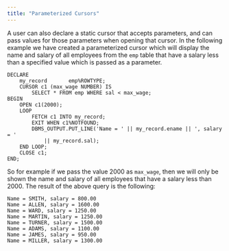 ```yaml
---
title: "Parameterized Cursors"
---
```


<div id="parameterized_cursors" class="registered_link"></div>

A user can also declare a static cursor that accepts parameters, and can pass values for those parameters when opening that cursor. In the following example we have created a parameterized cursor which will display the name and salary of all employees from the `emp` table that have a salary less than a specified value which is passed as a parameter.

```text
DECLARE
    my_record       emp%ROWTYPE;
    CURSOR c1 (max_wage NUMBER) IS
        SELECT * FROM emp WHERE sal < max_wage;
BEGIN
    OPEN c1(2000);
    LOOP
        FETCH c1 INTO my_record;
        EXIT WHEN c1%NOTFOUND;
        DBMS_OUTPUT.PUT_LINE('Name = ' || my_record.ename || ', salary = '
            || my_record.sal);
    END LOOP;
    CLOSE c1;
END;
```

So for example if we pass the value 2000 as `max_wage`, then we will only be shown the name and salary of all employees that have a salary less than 2000. The result of the above query is the following:

```text
Name = SMITH, salary = 800.00
Name = ALLEN, salary = 1600.00
Name = WARD, salary = 1250.00
Name = MARTIN, salary = 1250.00
Name = TURNER, salary = 1500.00
Name = ADAMS, salary = 1100.00
Name = JAMES, salary = 950.00
Name = MILLER, salary = 1300.00
```
